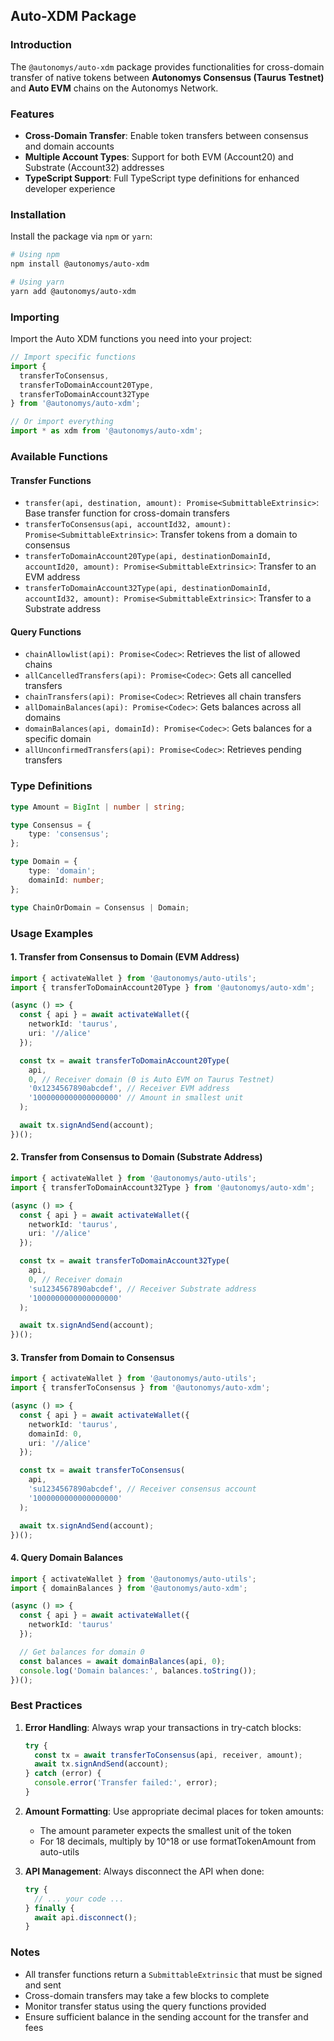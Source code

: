 ## Auto-XDM Package

### Introduction

The `@autonomys/auto-xdm` package provides functionalities for cross-domain transfer of native tokens between **Autonomys Consensus (Taurus Testnet)** and **Auto EVM** chains on the Autonomys Network.

### Features

- **Cross-Domain Transfer**: Enable token transfers between consensus and domain accounts
- **Multiple Account Types**: Support for both EVM (Account20) and Substrate (Account32) addresses
- **TypeScript Support**: Full TypeScript type definitions for enhanced developer experience

### Installation

Install the package via `npm` or `yarn`:

```bash
# Using npm
npm install @autonomys/auto-xdm

# Using yarn
yarn add @autonomys/auto-xdm
```

### Importing

Import the Auto XDM functions you need into your project:

```typescript
// Import specific functions
import { 
  transferToConsensus,
  transferToDomainAccount20Type,
  transferToDomainAccount32Type 
} from '@autonomys/auto-xdm';

// Or import everything
import * as xdm from '@autonomys/auto-xdm';
```

### Available Functions

#### Transfer Functions

- `transfer(api, destination, amount): Promise<SubmittableExtrinsic>`: Base transfer function for cross-domain transfers
- `transferToConsensus(api, accountId32, amount): Promise<SubmittableExtrinsic>`: Transfer tokens from a domain to consensus
- `transferToDomainAccount20Type(api, destinationDomainId, accountId20, amount): Promise<SubmittableExtrinsic>`: Transfer to an EVM address
- `transferToDomainAccount32Type(api, destinationDomainId, accountId32, amount): Promise<SubmittableExtrinsic>`: Transfer to a Substrate address

#### Query Functions

- `chainAllowlist(api): Promise<Codec>`: Retrieves the list of allowed chains
- `allCancelledTransfers(api): Promise<Codec>`: Gets all cancelled transfers
- `chainTransfers(api): Promise<Codec>`: Retrieves all chain transfers
- `allDomainBalances(api): Promise<Codec>`: Gets balances across all domains
- `domainBalances(api, domainId): Promise<Codec>`: Gets balances for a specific domain
- `allUnconfirmedTransfers(api): Promise<Codec>`: Retrieves pending transfers

### Type Definitions

```typescript
type Amount = BigInt | number | string;

type Consensus = {
    type: 'consensus';
};

type Domain = {
    type: 'domain';
    domainId: number;
};

type ChainOrDomain = Consensus | Domain;
```

### Usage Examples

#### 1. Transfer from Consensus to Domain (EVM Address)

```typescript
import { activateWallet } from '@autonomys/auto-utils';
import { transferToDomainAccount20Type } from '@autonomys/auto-xdm';

(async () => {
  const { api } = await activateWallet({ 
    networkId: 'taurus', 
    uri: '//alice' 
  });

  const tx = await transferToDomainAccount20Type(
    api,
    0, // Receiver domain (0 is Auto EVM on Taurus Testnet)
    '0x1234567890abcdef', // Receiver EVM address
    '1000000000000000000' // Amount in smallest unit
  );

  await tx.signAndSend(account);
})();
```

#### 2. Transfer from Consensus to Domain (Substrate Address)

```typescript
import { activateWallet } from '@autonomys/auto-utils';
import { transferToDomainAccount32Type } from '@autonomys/auto-xdm';

(async () => {
  const { api } = await activateWallet({ 
    networkId: 'taurus', 
    uri: '//alice' 
  });

  const tx = await transferToDomainAccount32Type(
    api,
    0, // Receiver domain
    'su1234567890abcdef', // Receiver Substrate address
    '1000000000000000000'
  );

  await tx.signAndSend(account);
})();
```

#### 3. Transfer from Domain to Consensus

```typescript
import { activateWallet } from '@autonomys/auto-utils';
import { transferToConsensus } from '@autonomys/auto-xdm';

(async () => {
  const { api } = await activateWallet({ 
    networkId: 'taurus', 
    domainId: 0, 
    uri: '//alice' 
  });

  const tx = await transferToConsensus(
    api,
    'su1234567890abcdef', // Receiver consensus account
    '1000000000000000000'
  );

  await tx.signAndSend(account);
})();
```

#### 4. Query Domain Balances

```typescript
import { activateWallet } from '@autonomys/auto-utils';
import { domainBalances } from '@autonomys/auto-xdm';

(async () => {
  const { api } = await activateWallet({ 
    networkId: 'taurus' 
  });

  // Get balances for domain 0
  const balances = await domainBalances(api, 0);
  console.log('Domain balances:', balances.toString());
})();
```

### Best Practices

1. **Error Handling**: Always wrap your transactions in try-catch blocks:
   ```typescript
   try {
     const tx = await transferToConsensus(api, receiver, amount);
     await tx.signAndSend(account);
   } catch (error) {
     console.error('Transfer failed:', error);
   }
   ```

2. **Amount Formatting**: Use appropriate decimal places for token amounts:
   - The amount parameter expects the smallest unit of the token
   - For 18 decimals, multiply by 10^18 or use formatTokenAmount from auto-utils

3. **API Management**: Always disconnect the API when done:
   ```typescript
   try {
     // ... your code ...
   } finally {
     await api.disconnect();
   }
   ```

### Notes

- All transfer functions return a `SubmittableExtrinsic` that must be signed and sent
- Cross-domain transfers may take a few blocks to complete
- Monitor transfer status using the query functions provided
- Ensure sufficient balance in the sending account for the transfer and fees